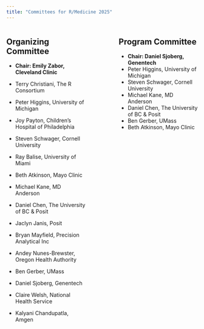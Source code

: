 ```yaml
---
title: "Committees for R/Medicine 2025"
---
```


:::::: columns
::: {.column width="45%"}
## Organizing Committee

-   **Chair: Emily Zabor, Cleveland Clinic**

-   Terry Christiani, The R Consortium

-   Peter Higgins, University of Michigan

-   Joy Payton, Children's Hospital of Philadelphia

-   Steven Schwager, Cornell University

-   Ray Balise, University of Miami

-   Beth Atkinson, Mayo Clinic

-   Michael Kane, MD Anderson

-   Daniel Chen, The University of BC & Posit

-   Jaclyn Janis, Posit

-   Bryan Mayfield, Precision Analytical Inc

-   Andey Nunes-Brewster, Oregon Health Authority

-   Ben Gerber, UMass

-   Daniel Sjoberg, Genentech

-   Claire Welsh, National Health Service

-   Kalyani Chandupatla, Amgen
:::

::: {.column width="10%"}
<!-- empty column to create gap -->
:::

::: {.column width="45%"}
## Program Committee

-   **Chair: Daniel Sjoberg, Genentech**
-   Peter Higgins, University of Michigan
-   Steven Schwager, Cornell University
-   Michael Kane, MD Anderson
-   Daniel Chen, The University of BC & Posit
-   Ben Gerber, UMass
-   Beth Atkinson, Mayo Clinic
:::
::::::
